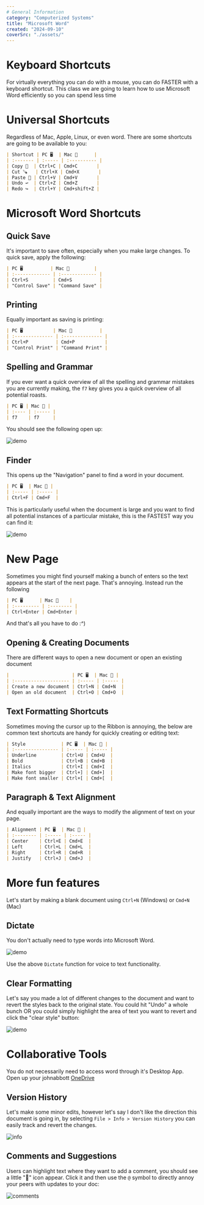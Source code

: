 ```yaml
---
# General Information
category: "Computerized Systems"
title: "Microsoft Word"
created: "2024-09-10"
coverSrc: "./assets/"
---
```


# Keyboard Shortcuts

For virtually everything you can do with a mouse, you can do FASTER with a keyboard shortcut. This class we are going to learn how to use Microsoft Word efficiently so you can spend less time

# Universal Shortcuts

Regardless of Mac, Apple, Linux, or even word. There are some shortcuts are going to be available to you:

```md
| Shortcut | PC 🖥️  | Mac 🍎      |
| :------- | :----- | :---------- |
| Copy 📑  | Ctrl+C | Cmd+C       |
| Cut 🪚   | Ctrl+X | Cmd+X       |
| Paste 🔩 | Ctrl+V | Cmd+V       |
| Undo ↩️  | Ctrl+Z | Cmd+Z       |
| Redo ↪️  | Ctrl+Y | Cmd+shift+Z |
```

# Microsoft Word Shortcuts

## Quick Save

It's important to save often, especially when you make large changes. To quick save, apply the following:

```md
| PC 🖥️          | Mac 🍎         |
| :------------- | :------------- |
| Ctrl+S         | Cmd+S          |
| "Control Save" | "Command Save" |
```

## Printing

Equally important as saving is printing:

```md
| PC 🖥️           | Mac 🍎          |
| :-------------- | :-------------- |
| Ctrl+P          | Cmd+P           |
| "Control Print" | "Command Print" |
```

## Spelling and Grammar

If you ever want a quick overview of all the spelling and grammar mistakes you are currently making, the `f7` key gives you a quick overview of all potential roasts.

```md
| PC 🖥️ | Mac 🍎 |
| :---- | :----- |
| f7    | f7     |
```

You should see the following open up:

![demo](./assets/5.png)

## Finder

This opens up the "Navigation" panel to find a word in your document.

```md
| PC 🖥️  | Mac 🍎 |
| :----- | :----- |
| Ctrl+F | Cmd+F  |
```

This is particularly useful when the document is large and you want to find all potential instances of a particular mistake, this is the FASTEST way you can find it:

![demo](./assets/6.png)

# New Page

Sometimes you might find yourself making a bunch of enters so the text appears at the start of the next page. That's annoying. Instead run the following

```md
| PC 🖥️      | Mac 🍎    |
| :--------- | :-------- |
| Ctrl+Enter | Cmd+Enter |
```

And that's all you have to do :^)

## Opening & Creating Documents

There are different ways to open a new document or open an existing document

```md
|                       | PC 🖥️  | Mac 🍎 |
| :-------------------- | :----- | :----- |
| Create a new document | Ctrl+N | Cmd+N  |
| Open an old document  | Ctrl+O | Cmd+O  |
```

## Text Formatting Shortcuts

Sometimes moving the cursor up to the Ribbon is annoying, the below are common text shortcuts are handy for quickly creating or editing text:

```md
| Style             | PC 🖥️  | Mac 🍎 |
| :---------------- | :----- | :----- |
| Underline         | Ctrl+U | Cmd+U  |
| Bold              | Ctrl+B | Cmd+B  |
| Italics           | Ctrl+I | Cmd+I  |
| Make font bigger  | Ctrl+] | Cmd+]  |
| Make font smaller | Ctrl+[ | Cmd+[  |
```

## Paragraph & Text Alignment

And equally important are the ways to modify the alignment of text on your page.

```md
| Alignment | PC 🖥️  | Mac 🍎 |
| :-------- | :----- | :----- |
| Center    | Ctrl+E | Cmd+E  |
| Left      | Ctrl+L | Cmd+L  |
| Right     | Ctrl+R | Cmd+R  |
| Justify   | Ctrl+J | Cmd+J  |
```

# More fun features

Let's start by making a blank document using `Ctrl+N` (Windows) or `Cmd+N` (Mac)

## Dictate

You don't actually need to type words into Microsoft Word.

![demo](./assets/1.png)

Use the above `Dictate` function for voice to text functionality.

## Clear Formatting

Let's say you made a lot of different changes to the document and want to revert the styles back to the original state. You could hit "Undo" a whole bunch OR you could simply highlight the area of text you want to revert and click the "clear style" button:

![demo](./assets/4.png)

# Collaborative Tools

You do not necessarily need to access word through it's Desktop App. Open up your johnabbott [OneDrive](https://johnabbott-my.sharepoint.com/)

## Version History

Let's make some minor edits, however let's say I don't like the direction this document is going in, by selecting `File > Info > Version History` you can easily track and revert the changes.

![info](./assets/3.png)

## Comments and Suggestions

Users can highlight text where they want to add a comment, you should see a little "💬" icon appear. Click it and then use the `@` symbol to directly annoy your peers with updates to your doc:

![comments](./assets/7.png)
